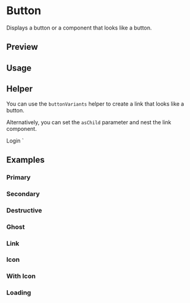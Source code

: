 

<Meta of={ButtonStories} />

# Button

Displays a button or a component that looks like a button.

## Preview

<Canvas of={ButtonStories.Secondary} />

<Controls of={ButtonStories.Secondary} />

## Usage



<Source code={importCode} language='ts' dark />
<Source code={usageCode} language='tsx' dark />

## Helper

You can use the `buttonVariants` helper to create a link that looks like a button.


<Source code={linkImportCode} language='ts' dark />


<Source code={linkUsageCode} language='tsx' dark />

Alternatively, you can set the `asChild` parameter and nest the link component.

  <Link href="/login">Login</Link>
</Button>`

<Source code={asChildCode} language='tsx' dark />

## Examples

### Primary

<Canvas of={ButtonStories.Primary} />

### Secondary

<Canvas of={ButtonStories.Secondary} />

### Destructive

<Canvas of={ButtonStories.Destructive} />

### Ghost

<Canvas of={ButtonStories.Ghost} />

### Link

<Canvas of={ButtonStories.Link} />

### Icon

<Canvas of={ButtonStories.Icon} />

### With Icon

<Canvas of={ButtonStories.WithIcon} />

### Loading

<Canvas of={ButtonStories.Loading} />
